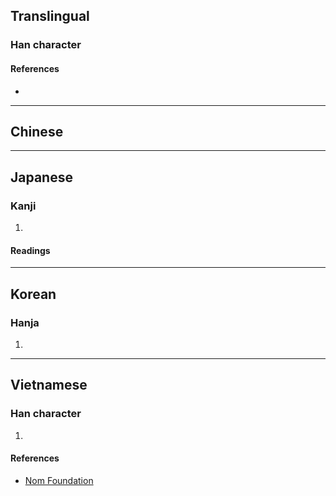{{also|捣|𢭏}}
{{character info/new}}
==Translingual==
{{Han simplified forms|擣|𢭏|捣|ex=y}}

===Han character===
{{Han char|rn=64|rad=手|as=14|sn=17|four=54041|canj=QGNI|ids=⿰扌壽}}

====References====
* {{Han ref|kx=0459.280|dkj=12853|dj=0808.210|hdz=31973.130|uh=64E3}}

----

==Chinese==
{{zh-see|搗|v}}

----

==Japanese==
{{ja-kanji forms|𢭏|擣}}

===Kanji===
{{ja-kanji|grade=|rs=手14|shin=𢭏}}

# {{defn|lang=ja|sort=手14}}

====Readings====
{{ja-readings
|goon=とう<たう
|kanon=とう<たう
|kanyoon=ちゅう<ちう
|kun=つ-く, う-つ, ふ-れる}}

----

==Korean==

===Hanja===
{{ko-hanja|hangeul=도|eumhun=|rv=do|mr=to|y=to}}

# {{defn|lang=ko|sort=手14}}

----

==Vietnamese==

===Han character===
{{vi-readings|rs=手14|hanviet=đảo}}

# {{defn|lang=vi|sort=手14}}

====References====
* [http://nomfoundation.org/common/nom_details.php?codepoint=64e3 Nom Foundation]
